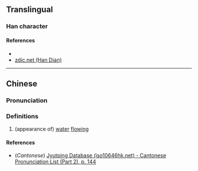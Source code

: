 {{character info/new}}
==Translingual==

===Han character===
{{Han char|rn=85|rad=水|as=12|sn=15|four=|canj=EGBT|ids=⿰氵壹}}

====References====
* {{Han ref|kx=0650.240|dkj=18282|dj=1061.050|hdz=31736.050|uh=6F71|ud=28529}}
* [http://www.zdic.net/z/1d/js/6F71.htm zdic.net (Han Dian)]

----

==Chinese==
{{zh-forms}}

===Pronunciation===
{{zh-pron
|m=yē
|c=jan1
|mc=
|oc=
|ma=
|cat=n
}}

===Definitions===
{{zh-hanzi}}

# (appearance of) [[water]] [[flow]]ing

====References====
* (''Cantonese'') [http://www.iso10646hk.net/jp/document/download.jsp Jyutping Database (iso10646hk.net) - Cantonese Pronunciation List (Part 2), p. 144]